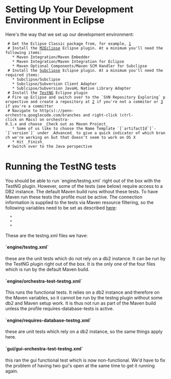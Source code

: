 = Setting Up Your Development Environment in Eclipse=

Here's the way that we set up our development environment:

  # Get the Eclipse Classic package from, for example, [http://www.eclipse.org/downloads/]
  # Install the [http://m2eclipse.sonatype.org/ M2Eclipse] Eclipse plugin. At a minimum you'll need the following items:
    * Maven Integration/Maven Embedder
    * Maven Integration/Maven Integration for Eclipse
    * Maven Optional Components/Maven SCM Handler for Subclipse
  # Install the [http://subclipse.tigris.org/ Subclipse] Eclipse plugin. At a minimum you'll need the required items: 
    * Subclipse/Subclipse
    * Subclipse/Subversion Client Adapter
    * Sublcipse/Subversion JavaHL Native Library Adapter
  # Install the [http://testng.org/doc/eclipse.html TestNG] Eclipse plugin
  # Fire up Eclipse and switch over to the `SVN Repository Exploring` perspective and create a repository at [http://penn-orchestra.googlecode.com/svn/] if you're not a commiter or [https://penn-orchestra.googlecode.com/svn/] if you're a committer
  # Navigate to http(s)://penn-orchestra.googlecode.com/branches and right-click (ctrl-click on Macs) on orchestra-0.1.x and choose _Check out as Maven Project_
    * Some of us like to choose the Name Template `[`artifactId`]`-`[`version`]` under _Advanced_ to give a quick indicator of which branch we're working on but that doesn't seem to work on OS X
    * Hit _Finish_
  # Switch over to the Java perspective

= Running the TestNG tests =

You should be able to run `engine/testng.xml` right out of the box with the TestNG plugin. However, some of the tests (see below) require access to a DB2 instance. The default Maven build runs without these tests. To have Maven run these tests the profile {{{requires-database-tests}}} must be active. The connection information is supplied to the tests via Maven resource filtering, so the following variables need to be set as described [http://maven.apache.org/plugins/maven-resources-plugin/examples/filter.html here]:
   * {{{testng.db-url}}}
   * {{{testng.db-user}}}
   * {{{testng.db-password}}}

These are the testng.xml files we have:

====`engine/testng.xml`====
these are the unit tests which do not rely on a db2 instance. It can be run by the TestNG plugin right out of the box. It is the only one of the four files which is run by the default Maven build.

====`engine/orchestra-test-testng.xml`====
This runs the functional tests. It relies on a db2 instance and therefore on the Maven variables, so it cannot be run by the testng plugin without some db2 and Maven setup work. It is thus not run as part of the Maven build unless the profile requires-database-tests is active.

====`engine/requires-database-testng.xml`====
these are unit tests which rely on a db2 instance, so the same things apply here.

====`gui/gui-orchestra-test-testng.xml`====
this ran the gui functional test which is now non-functional. We'd have to fix the problem of having two gui's open at the same time to get it running again. 